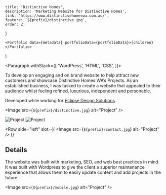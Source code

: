 
	title: 'Distinctive Homes',
	description: 'Marketing Website for Distinctive Homes',
	link: 'https://www.distinctivehomeswa.com.au/',
	feature: `${prefix}/distinctive.jpg`,
	order: 2,
}

	<Portfolio data={metadata} portfolioData={portfolioData}>{children}</Portfolio>
)

<Paragraph withStack={[
	'WordPress',
	'HTML',
	'CSS',
]}>


To develop an engaging and on brand website to help attract new customers
and showcase Distinctive Homes WA’s Projects. As an established business,
I was tasked to create a website that appealed to their audience whilst
feeling refined, luxurious, independent and personable.

Developed while working for <a href="https://eclipsedesigns.com.au/" target="_blank" rel="noopener noreferrer">Eclipse Design Solutions</a>

</Paragraph>


<Image src={`${prefix}/distinctive.jpg`} alt="Project" />

<Gallery>
	<Image src={`${prefix}/sections.jpg`} alt="Project" />
	<Image src={`${prefix}/closeup.jpg`} alt="Project" />
</Gallery>

<Row 
	side="left" 
	slot={(
		<Image src={`${prefix}/contact.jpg`} alt="Project" />
	)}
>


## Details

The website was built with marketing, SEO, and web best practices in mind.
It was built with Wordpress to give the client a superior maintenance
experience that allows them to easily update content and add projects
in the future.

</Row>


<Image src={`${prefix}/mobile.jpg`} alt="Project" />
